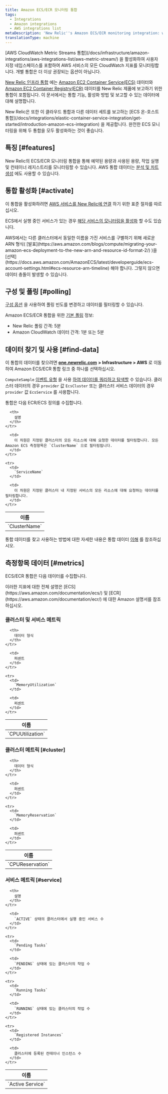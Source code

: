 ```yaml
---
title: Amazon ECS/ECR 모니터링 통합
tags:
  - Integrations
  - Amazon integrations
  - AWS integrations list
metaDescription: 'New Relic''s Amazon ECS/ECR monitoring integration: what data it reports, and how to enable it.'
translationType: machine
---
```


<Callout variant="important">
  [AWS CloudWatch Metric Streams 통합](/docs/infrastructure/amazon-integrations/aws-integrations-list/aws-metric-stream/) 을 활성화하여 사용자 지정 네임스페이스를 포함하여 AWS 서비스의 모든 CloudWatch 지표를 모니터링합니다. 개별 통합은 더 이상 권장되는 옵션이 아닙니다.
</Callout>

[New Relic 인프라 통합](/docs/infrastructure/integrations-getting-started/getting-started/introduction-infrastructure-integrations) 에는 [Amazon EC2 Container Service(ECS)](https://aws.amazon.com/documentation/ecs/) 데이터와 [Amazon EC2 Container Registry(ECR)](http://docs.aws.amazon.com/AmazonECR/latest/userguide/Registries.html) 데이터를 New Relic 제품에 보고하기 위한 통합이 포함됩니다. 이 문서에서는 통합 기능, 활성화 방법 및 보고할 수 있는 데이터에 대해 설명합니다.

<Callout variant="important">
  New Relic은 또한 이 클라우드 통합과 다른 데이터 세트를 보고하는 [ECS 온-호스트 통합](/docs/integrations/elastic-container-service-integration/get-started/introduction-amazon-ecs-integration) 을 제공합니다. 완전한 ECS 모니터링을 위해 두 통합을 모두 활성화하는 것이 좋습니다.
</Callout>

## 특징 [#features]

New Relic의 ECS/ECR 모니터링 통합을 통해 예약된 용량과 사용된 용량, 작업 실행 및 컨테이너 레지스트리를 모니터링할 수 있습니다. AWS 통합 데이터는 [분석 및 차트 생성](/docs/infrastructure/infrastructure-integrations/getting-started/connect-aws-integrations-infrastructure#insights) 에도 사용할 수 있습니다.

## 통합 활성화 [#activate]

이 통합을 활성화하려면 [AWS 서비스를 New Relic에 연결](/docs/infrastructure/infrastructure-integrations/getting-started/connect-aws-integrations-infrastructure) 하기 위한 표준 절차를 따르십시오.

ECS에서 실행 중인 서비스가 있는 경우 [해당 서비스의 모니터링을 활성화](/docs/integrations/host-integrations/host-integrations-list/monitor-services-running-amazon-ecs) 할 수도 있습니다.

<Callout variant="important">
  AWS에서는 다른 클러스터에서 동일한 이름을 가진 서비스를 구별하기 위해 새로운 ARN 형식( [발표](https://aws.amazon.com/blogs/compute/migrating-your-amazon-ecs-deployment-to-the-new-arn-and-resource-id-format-2/) )을 [선택](https://docs.aws.amazon.com/AmazonECS/latest/developerguide/ecs-account-settings.html#ecs-resource-arn-timeline) 해야 합니다. 그렇지 않으면 데이터 충돌이 발생할 수 있습니다.
</Callout>

## 구성 및 폴링 [#polling]

[구성 옵션](/docs/integrations/new-relic-integrations/getting-started/configure-polling-frequency-data-collection-cloud-integrations) 을 사용하여 폴링 빈도를 변경하고 데이터를 필터링할 수 있습니다.

Amazon ECS/ECR 통합을 위한 [기본 폴링](/docs/infrastructure/amazon-integrations/aws-integrations-list/aws-polling-intervals-infrastructure-integrations) 정보:

* New Relic 폴링 간격: 5분
* Amazon CloudWatch 데이터 간격: 1분 또는 5분

## 데이터 찾기 및 사용 [#find-data]

이 통합의 데이터를 찾으려면 [**one.newrelic.com**](http://one.newrelic.com) **> Infrastructure > AWS** 로 이동하여 Amazon ECS/ECR 통합 링크 중 하나를 선택하십시오.

`ComputeSample` [이벤트 유형](/docs/data-apis/understand-data/new-relic-data-types/#event-data) 을 사용 [하여 데이터를 쿼리하고 탐색할](/docs/using-new-relic/data/understand-data/query-new-relic-data) 수 있습니다. 클러스터 데이터의 경우 `provider` 값 `EcsCluster` 또는 클러스터 서비스 데이터의 경우 `provider` 값 `EcsService` 를 사용합니다.

통합은 다음 ECR/ECS 정의를 수집합니다.

<table>
  <thead>
    <tr>
      <th style={{ width: "240px" }}>
        이름
      </th>

      <th>
        설명
      </th>
    </tr>
  </thead>

  <tbody>
    <tr>
      <td>
        `ClusterName`
      </td>

      <td>
        이 차원은 지정된 클러스터의 모든 리소스에 대해 요청한 데이터를 필터링합니다. 모든 Amazon ECS 측정항목은 `ClusterName` 으로 필터링됩니다.
      </td>
    </tr>

    <tr>
      <td>
        `ServiceName`
      </td>

      <td>
        이 차원은 지정된 클러스터 내 지정된 서비스의 모든 리소스에 대해 요청하는 데이터를 필터링합니다.
      </td>
    </tr>
  </tbody>
</table>

통합 데이터를 찾고 사용하는 방법에 대한 자세한 내용은 통합 데이터 [이해](/docs/infrastructure/integrations/find-use-infrastructure-integration-data) 를 참조하십시오.

## 측정항목 데이터 [#metrics]

ECS/ECR 통합은 다음 데이터를 수집합니다.

<Callout variant="tip">
  이러한 지표에 대한 전체 설명은 [ECS](https://aws.amazon.com/documentation/ecs/) 및 [ECR](https://aws.amazon.com/documentation/ecr/) 에 대한 Amazon 설명서를 참조하십시오.
</Callout>

### 클러스터 및 서비스 메트릭

<table>
  <thead>
    <tr>
      <th style={{ width: "285" }}>
        이름
      </th>

      <th>
        데이터 형식
      </th>
    </tr>
  </thead>

  <tbody>
    <tr>
      <td>
        `CPUUtilization`
      </td>

      <td>
        퍼센트
      </td>
    </tr>

    <tr>
      <td>
        `MemoryUtilization`
      </td>

      <td>
        퍼센트
      </td>
    </tr>
  </tbody>
</table>

### 클러스터 메트릭 [#cluster]

<table>
  <thead>
    <tr>
      <th style={{ width: "285" }}>
        이름
      </th>

      <th>
        데이터 형식
      </th>
    </tr>
  </thead>

  <tbody>
    <tr>
      <td>
        `CPUReservation`
      </td>

      <td>
        퍼센트
      </td>
    </tr>

    <tr>
      <td>
        `MemoryReservation`
      </td>

      <td>
        퍼센트
      </td>
    </tr>
  </tbody>
</table>

### 서비스 메트릭 [#service]

<table>
  <thead>
    <tr>
      <th style={{ width: "285" }}>
        이름
      </th>

      <th>
        설명
      </th>
    </tr>
  </thead>

  <tbody>
    <tr>
      <td>
        `Active Service`
      </td>

      <td>
        `ACTIVE` 상태의 클러스터에서 실행 중인 서비스 수
      </td>
    </tr>

    <tr>
      <td>
        `Pending Tasks`
      </td>

      <td>
        `PENDING` 상태에 있는 클러스터의 작업 수
      </td>
    </tr>

    <tr>
      <td>
        `Running Tasks`
      </td>

      <td>
        `RUNNING` 상태에 있는 클러스터의 작업 수
      </td>
    </tr>

    <tr>
      <td>
        `Registered Instances`
      </td>

      <td>
        클러스터에 등록된 컨테이너 인스턴스 수
      </td>
    </tr>
  </tbody>
</table>